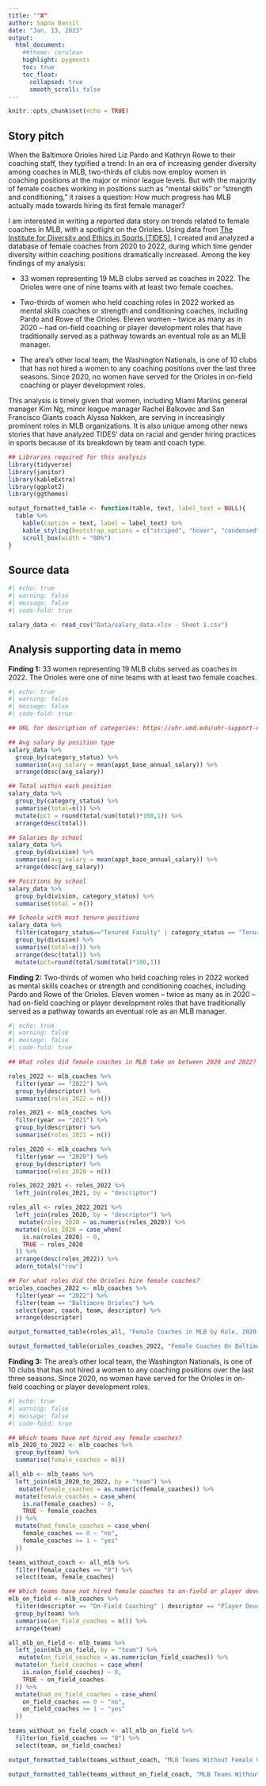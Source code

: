```yaml
---
title: ""X"
author: Sapna Bansil
date: "Jan. 13, 2023"
output:
  html_document:
    ##theme: cerulean
    highlight: pygments
    toc: true
    toc_float:
      collapsed: true
      smooth_scroll: false
---
```


```r
knitr::opts_chunk$set(echo = TRUE)
```

## Story pitch

When the Baltimore Orioles hired Liz Pardo and Kathryn Rowe to their coaching staff, they typified a trend: In an era of increasing gender diversity among coaches in MLB, two-thirds of clubs now employ women in coaching positions at the major or minor league levels. But with the majority of female coaches working in positions such as "mental skills" or "strength and conditioning," it raises a question: How much progress has MLB actually made towards hiring its first female manager?

I am interested in writing a reported data story on trends related to female coaches in MLB, with a spotlight on the Orioles. Using data from [The Institute for Diversity and Ethics in Sports (TIDES)](https://www.tidesport.org/racial-gender-report-card), I created and analyzed a database of female coaches from 2020 to 2022, during which time gender diversity within coaching positions dramatically increased. Among the key findings of my analysis:

* 33 women representing 19 MLB clubs served as coaches in 2022. The Orioles were one of nine teams with at least two female coaches.

* Two-thirds of women who held coaching roles in 2022 worked as mental skills coaches or strength and conditioning coaches, including Pardo and Rowe of the Orioles. Eleven women -- twice as many as in 2020 -- had on-field coaching or player development roles that have traditionally served as a pathway towards an eventual role as an MLB manager.

* The area's other local team, the Washington Nationals, is one of 10 clubs that has not hired a women to any coaching positions over the last three seasons. Since 2020, no women have served for the Orioles in on-field coaching or player development roles.

This analysis is timely given that women, including Miami Marlins general manager Kim Ng, minor league manager Rachel Balkovec and San Francisco Giants coach Alyssa Nakken, are serving in increasingly prominent roles in MLB organizations. It is also unique among other news stories that have analyzed TIDES' data on racial and gender hiring practices in sports because of its breakdown by team and coach type.

```r

## Libraries required for this analysis
library(tidyverse)
library(janitor)
library(kableExtra)
library(ggplot2)
library(ggthemes)

output_formatted_table <- function(table, text, label_text = NULL){
  table %>%
    kable(caption = text, label = label_text) %>%
    kable_styling(bootstrap_options = c("striped", "hover", "condensed", "responsive"), font_size = 14, fixed_thead = T) %>%
    scroll_box(width = "80%")
}
```

## Source data

```r
#| echo: true
#| warning: false
#| message: false
#| code-fold: true

salary_data <- read_csv("Data/salary_data.xlsx - Sheet 1.csv")

```

## Analysis supporting data in memo

**Finding 1:** 33 women representing 19 MLB clubs served as coaches in 2022. The Orioles were one of nine teams with at least two female coaches.

```r
#| echo: true
#| warning: false
#| message: false
#| code-fold: true

## URL for description of categories: https://uhr.umd.edu/uhr-support-center/phr-support/general/employment-categories/

## Avg salary by position type
salary_data %>%
  group_by(category_status) %>%
  summarise(avg_salary = mean(appt_base_annual_salary)) %>%
  arrange(desc(avg_salary))

## Total within each position
salary_data %>%
  group_by(category_status) %>%
  summarise(total=n()) %>%
  mutate(pct = round(total/sum(total)*100,1)) %>%
  arrange(desc(total))

## Salaries by school
salary_data %>%
  group_by(division) %>%
  summarise(avg_salary = mean(appt_base_annual_salary)) %>%
  arrange(desc(avg_salary))

## Positions by school
salary_data %>%
  group_by(division, category_status) %>%
  summarise(total = n())

## Schools with most tenure positions
salary_data %>%
  filter(category_status=="Tenured Faculty" | category_status == "Tenure Track Faculty") %>%
  group_by(division) %>%
  summarise(total=n()) %>%
  arrange(desc(total)) %>%
  mutate(pct=round(total/sum(total)*100,1))

```

**Finding 2:** Two-thirds of women who held coaching roles in 2022 worked as mental skills coaches or strength and conditioning coaches, including Pardo and Rowe of the Orioles. Eleven women -- twice as many as in 2020 -- had on-field coaching or player development roles that have traditionally served as a pathway towards an eventual role as an MLB manager.

```r
#| echo: true
#| warning: false
#| message: false
#| code-fold: true

## What roles did female coaches in MLB take on between 2020 and 2022?

roles_2022 <- mlb_coaches %>%
  filter(year == "2022") %>%
  group_by(descriptor) %>%
  summarise(roles_2022 = n())

roles_2021 <- mlb_coaches %>%
  filter(year == "2021") %>%
  group_by(descriptor) %>%
  summarise(roles_2021 = n())

roles_2020 <- mlb_coaches %>%
  filter(year == "2020") %>%
  group_by(descriptor) %>%
  summarise(roles_2020 = n())

roles_2022_2021 <- roles_2022 %>%
  left_join(roles_2021, by = "descriptor")

roles_all <- roles_2022_2021 %>%
  left_join(roles_2020, by = "descriptor") %>%
   mutate(roles_2020 = as.numeric(roles_2020)) %>%
  mutate(roles_2020 = case_when(
    is.na(roles_2020) ~ 0,
    TRUE ~ roles_2020
  )) %>%
  arrange(desc(roles_2022)) %>%
  adorn_totals("row")

## For what roles did the Orioles hire female coaches?
orioles_coaches_2022 <- mlb_coaches %>%
  filter(year == "2022") %>%
  filter(team == "Baltimore Orioles") %>%
  select(year, coach, team, descriptor) %>%
  arrange(descriptor)

output_formatted_table(roles_all, "Female Coaches in MLB by Role, 2020-2022")

output_formatted_table(orioles_coaches_2022, "Female Coaches On Baltimore Orioles, 2022")

```

**Finding 3:** The area's other local team, the Washington Nationals, is one of 10 clubs that has not hired a women to any coaching positions over the last three seasons. Since 2020, no women have served for the Orioles in on-field coaching or player development roles.

```r
#| echo: true
#| warning: false
#| message: false
#| code-fold: true

## Which teams have not hired any female coaches?
mlb_2020_to_2022 <- mlb_coaches %>%
  group_by(team) %>%
  summarise(female_coaches = n())

all_mlb <- mlb_teams %>%
  left_join(mlb_2020_to_2022, by = "team") %>%
   mutate(female_coaches = as.numeric(female_coaches)) %>%
  mutate(female_coaches = case_when(
    is.na(female_coaches) ~ 0,
    TRUE ~ female_coaches
  )) %>%
  mutate(had_female_coaches = case_when(
    female_coaches == 0 ~ "no",
    female_coaches >= 1 ~ "yes"
  ))

teams_without_coach <- all_mlb %>%
  filter(female_coaches == "0") %>%
  select(team, female_coaches)

## Which teams have not hired female coaches to on-field or player development roles
mlb_on_field <- mlb_coaches %>%
  filter(descriptor == "On-Field Coaching" | descriptor == "Player Development") %>%
  group_by(team) %>%
  summarise(on_field_coaches = n()) %>%
  arrange(team)

all_mlb_on_field <- mlb_teams %>%
  left_join(mlb_on_field, by = "team") %>%
   mutate(on_field_coaches = as.numeric(on_field_coaches)) %>%
  mutate(on_field_coaches = case_when(
    is.na(on_field_coaches) ~ 0,
    TRUE ~ on_field_coaches
  )) %>%
  mutate(had_on_field_coaches = case_when(
    on_field_coaches == 0 ~ "no",
    on_field_coaches >= 1 ~ "yes"
  ))

teams_without_on_field_coach <- all_mlb_on_field %>%
  filter(on_field_coaches == "0") %>%
  select(team, on_field_coaches)

output_formatted_table(teams_without_coach, "MLB Teams Without Female Coaches, 2020-2022")

output_formatted_table(teams_without_on_field_coach, "MLB Teams Without Female Coaches in On-Field or Player Development Roles, 2020-2022")

```
